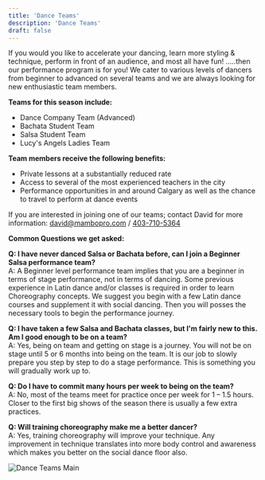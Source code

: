 ```yaml
---
title: 'Dance Teams'
description: 'Dance Teams'
draft: false
---
```


If you would you like to accelerate your dancing, learn more styling & technique, perform in front of an audience, and most all have fun! …..then our performance program is for you! We cater to various levels of dancers from beginner to advanced on several teams and we are always looking for new enthusiastic team members.

**Teams for this season include:**

- Dance Company Team (Advanced)
- Bachata Student Team
- Salsa Student Team
- Lucy's Angels Ladies Team

**Team members receive the following benefits:**

- Private lessons at a substantially reduced rate
- Access to several of the most experienced teachers in the city
- Performance opportunities in and around Calgary as well as the chance to travel to perform at dance events

If you are interested in joining one of our teams; contact David for more information: [david@mambopro.com](mailto:david@mambopro.com) / [403-710-5364](tel:403-710-5364)

**Common Questions we get asked:**

**Q: I have never danced Salsa or Bachata before, can I join a Beginner Salsa performance team?**  
A: A Beginner level performance team implies that you are a beginner in terms of stage performance, not in terms of dancing. Some previous experience in Latin dance and/or classes is required in order to learn Choreography concepts. We suggest you begin with a few Latin dance courses and supplement it with social dancing. Then you will posses the necessary tools to begin the performance journey.

**Q: I have taken a few Salsa and Bachata classes, but I'm fairly new to this. Am I good enough to be on a team?**  
A: Yes, being on team and getting on stage is a journey. You will not be on stage until 5 or 6 months into being on the team. It is our job to slowly prepare you step by step to do a stage performance. This is something you will gradually work up to.

**Q: Do I have to commit many hours per week to being on the team?**  
A: No, most of the teams meet for practice once per week for 1 – 1.5 hours. Closer to the first big shows of the season there is usually a few extra practices.

**Q: Will training choreography make me a better dancer?**  
A: Yes, training choreography will improve your technique. Any improvement in technique translates into more body control and awareness which makes you better on the social dance floor also.

![Dance Teams Main](@assets/images/2022-August_CombinedTeamImage.jpg)
